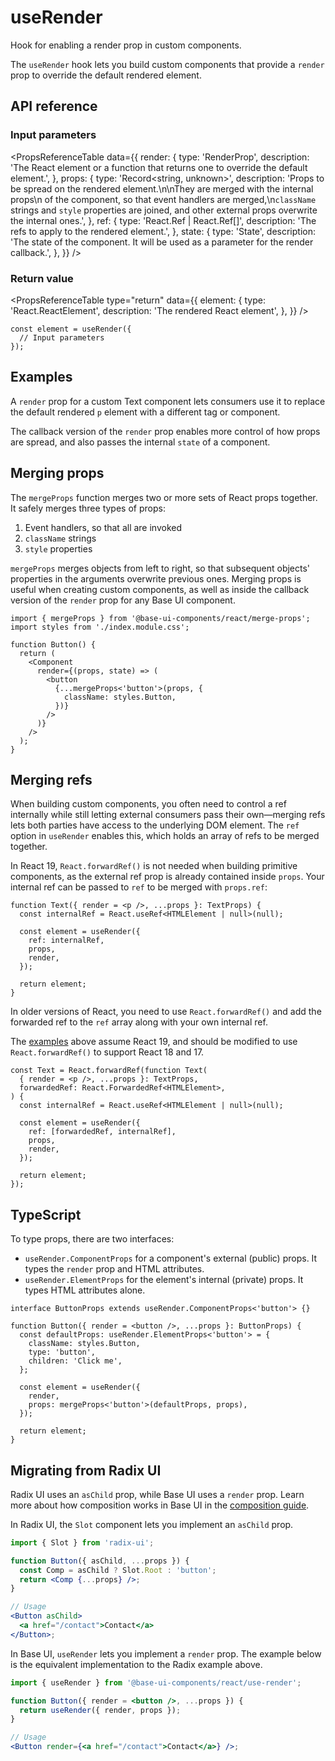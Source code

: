 # useRender

<Subtitle>Hook for enabling a render prop in custom components.</Subtitle>

<Meta name="description" content="Hook for enabling a render prop in custom components." />

The `useRender` hook lets you build custom components that provide a `render` prop to override the default rendered element.

## API reference

### Input parameters

<PropsReferenceTable
  data={{
    render: {
      type: 'RenderProp<State>',
      description:
        'The React element or a function that returns one to override the default element.',
    },
    props: {
      type: 'Record<string, unknown>',
      description:
        'Props to be spread on the rendered element.\n\nThey are merged with the internal props\n of the component, so that event handlers are merged,\n`className` strings and `style` properties are joined, and other external props overwrite the internal ones.',
    },
    ref: {
      type: 'React.Ref<RenderedElementType> | React.Ref<RenderedElementType>[]',
      description: 'The refs to apply to the rendered element.',
    },
    state: {
      type: 'State',
      description:
        'The state of the component. It will be used as a parameter for the render callback.',
    },
  }}
/>

### Return value

<PropsReferenceTable
  type="return"
  data={{
    element: {
      type: 'React.ReactElement',
      description: 'The rendered React element',
    },
  }}
/>

```tsx title="renderElement function" "renderElement"
const element = useRender({
  // Input parameters
});
```

## Examples

A `render` prop for a custom Text component lets consumers use it to replace the default rendered `p` element with a different tag or component.

<Demo path="./demos/render" />

The callback version of the `render` prop enables more control of how props are spread, and also passes the internal `state` of a component.

<Demo path="./demos/render-callback" />

## Merging props

The `mergeProps` function merges two or more sets of React props together. It safely merges three types of props:

1. Event handlers, so that all are invoked
2. `className` strings
3. `style` properties

`mergeProps` merges objects from left to right, so that subsequent objects' properties in the arguments overwrite previous ones. Merging props is useful when creating custom components, as well as inside the callback version of the `render` prop for any Base UI component.

```tsx title="Using mergeProps in the render callback"
import { mergeProps } from '@base-ui-components/react/merge-props';
import styles from './index.module.css';

function Button() {
  return (
    <Component
      render={(props, state) => (
        <button
          {...mergeProps<'button'>(props, {
            className: styles.Button,
          })}
        />
      )}
    />
  );
}
```

## Merging refs

When building custom components, you often need to control a ref internally while still letting external consumers pass their own—merging refs lets both parties have access to the underlying DOM element. The `ref` option in `useRender` enables this, which holds an array of refs to be merged together.

In React 19, `React.forwardRef()` is not needed when building primitive components, as the external ref prop is already contained inside `props`. Your internal ref can be passed to `ref` to be merged with `props.ref`:

```tsx title="React 19" {5} "internalRef"
function Text({ render = <p />, ...props }: TextProps) {
  const internalRef = React.useRef<HTMLElement | null>(null);

  const element = useRender({
    ref: internalRef,
    props,
    render,
  });

  return element;
}
```

In older versions of React, you need to use `React.forwardRef()` and add the forwarded ref to the `ref` array along with your own internal ref.

The [examples](#examples) above assume React 19, and should be modified to use `React.forwardRef()` to support React 18 and 17.

```tsx title="React 18 and 17" {8} "forwardedRef" "internalRef"
const Text = React.forwardRef(function Text(
  { render = <p />, ...props }: TextProps,
  forwardedRef: React.ForwardedRef<HTMLElement>,
) {
  const internalRef = React.useRef<HTMLElement | null>(null);

  const element = useRender({
    ref: [forwardedRef, internalRef],
    props,
    render,
  });

  return element;
});
```

## TypeScript

To type props, there are two interfaces:

- `useRender.ComponentProps` for a component's external (public) props. It types the `render` prop and HTML attributes.
- `useRender.ElementProps` for the element's internal (private) props. It types HTML attributes alone.

```tsx title="Typing props" {1,4}
interface ButtonProps extends useRender.ComponentProps<'button'> {}

function Button({ render = <button />, ...props }: ButtonProps) {
  const defaultProps: useRender.ElementProps<'button'> = {
    className: styles.Button,
    type: 'button',
    children: 'Click me',
  };

  const element = useRender({
    render,
    props: mergeProps<'button'>(defaultProps, props),
  });

  return element;
}
```

## Migrating from Radix UI

Radix UI uses an `asChild` prop, while Base UI uses a `render` prop. Learn more about how composition works in Base UI in the [composition guide](/react/handbook/composition).

In Radix UI, the `Slot` component lets you implement an `asChild` prop.

```jsx title="Radix UI Slot component"
import { Slot } from 'radix-ui';

function Button({ asChild, ...props }) {
  const Comp = asChild ? Slot.Root : 'button';
  return <Comp {...props} />;
}

// Usage
<Button asChild>
  <a href="/contact">Contact</a>
</Button>;
```

In Base UI, `useRender` lets you implement a `render` prop. The example below is the equivalent implementation to the Radix example above.

```jsx title="Base UI render prop"
import { useRender } from '@base-ui-components/react/use-render';

function Button({ render = <button />, ...props }) {
  return useRender({ render, props });
}

// Usage
<Button render={<a href="/contact">Contact</a>} />;
```
